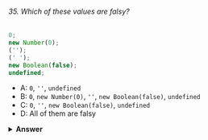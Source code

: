 ###### 35. Which of these values are falsy?

```javascript
0;
new Number(0);
('');
(' ');
new Boolean(false);
undefined;
```

- A: `0`, `''`, `undefined`
- B: `0`, `new Number(0)`, `''`, `new Boolean(false)`, `undefined`
- C: `0`, `''`, `new Boolean(false)`, `undefined`
- D: All of them are falsy

<details>
<summary>
<b>Answer</b>
</summary>

#### Answer: A

There are 8 falsy values:

- `undefined`
- `null`
- `NaN`
- `false`
- `''` (empty string)
- `0`
- `-0`
- `0n` (BigInt(0))

Function constructors, like `new Number` and `new Boolean` are truthy.

</details>
